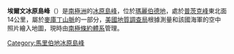 '''埃爾文冰原島峰'''（{{lang-en|Erven Nunataks}}）是[[南極洲|南極洲]]的[[冰原島峰|冰原島峰]]，位於[[瑪麗伯德地|瑪麗伯德地]]，處於[[普茨克峰|普茨克峰]]東北面14公里，屬於[[麥庫丁山脈|麥庫丁山脈]]的一部分，[[美國地質調查局|美國地質調查局]]根據測量和該國海軍的空中照片繪入地圖，現時由[[南極條約體系|南極條約體系]]管理。

{{coord|75|45|S|128|10|W|source:GNIS|display=title}}

{{DEFAULTSORT:Erven Nunataks}}
[[Category:馬里伯地冰原島峰|Category:馬里伯地冰原島峰]]


{{MarieByrdLand-geo-stub}}